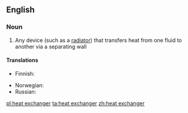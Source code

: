 ==English==

===Noun===
{{wikipedia}}
{{en-noun|sg=[[heat]] [[exchanger]]}}

#{{physics}}  Any device (such as a [[radiator]]) that transfers heat from one fluid to another via a separating wall

====Translations====
{{top}}
* Finnish: {{t-|fi|lämmönvaihdin}}
{{mid}}
* Norwegian: {{t|no|varmeveksler|m}}
* Russian: {{t|ru|теплообменник|m|sc=Cyrl|tr=t'eploobm'énnik}}
{{bottom}}

[[pl:heat exchanger]]
[[ta:heat exchanger]]
[[zh:heat exchanger]]